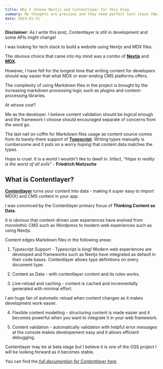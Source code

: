 ```yaml
---
title: Why I choose Nextjs and Contentlayer for this blog.
summary: My thoughts are precious and they need perfect tech stack (Nextjs & Contentlayer) to make a future-proof archive.
date: 2023-01-31
---
```


**Disclaimer**: As I write this post, Contentlayer is still in development and some APIs might change!

I was looking for tech stack to build a website using Nextjs and MDX files.

The obvious choice that came into my mind was a combo of **[Nextjs](https://nextjs.org/)** and **[MDX](https://www.markdownguide.org/)**.

However, I have felt for the longest time that writing content for developers should way easier that what MDX or ever-ending CMS platforms offers.

The complexity of using Markdown files in the project is brought by the increasing markdown processing logic such as plugins and content-processing libraries.

At whose cost?

Me as the developer. I believe content validation should be logical enough and the framework I choose should encouraged separate of concerns from the word go.

The last nail on coffin for Markdown files usage as content source comes from its barely-there support of **[Typescript](https://www.typescriptlang.org/)**. Writing types manually is cumbersome and it puts on a worry _hoping_ that content data matches the types.

Hope is cruel. It is a world I wouldn't like to dwell in. Infact, _"Hope in reality is the worst of all evils"_ - **Friedrich Nietzsche**

## **What is Contentlayer?**

**[Contentlayer](https://github.com/contentlayerdev/contentlayer)** turns your content into data - making it super easy to import MD(X) and CMS content in your app.

I was convinced by the Contentlayer primary focus of **Thinking Content as Data**.

It is obvious that content-driven user experiences have evolved from monolothic CMS such as Wordpress to modern web experiences such as using Nextjs.

Content edges Markdown files in the following areas:

1. Typescript Support - Typescript is king! Modern web experiences are developed and frameworks such as Nextjs have integrated as default in their code bases. Contentlayer allows type definitions on every document type.

2. Content as Data - with contentlayer content and its rules works.

3. Live-reload and caching - content is cached and incrementally generated with minimal effort.

I am huge fan of automatic reload when content changes as it makes development work easier.

4. Flexible content modelling - structuring content is made easier and it becomes powerful when you want to integrate it in your web framework.

5. Content validation - automatically validation with helpful error messages at the console makes developement easy and it allows efficient debugging.

Contentlayer may be at beta stage but I believe it is one of the OSS project I will be looking forward as it becomes stable.

You can find the _[full documention for Contentlayer here](https://www.contentlayer.dev/docs)_.
